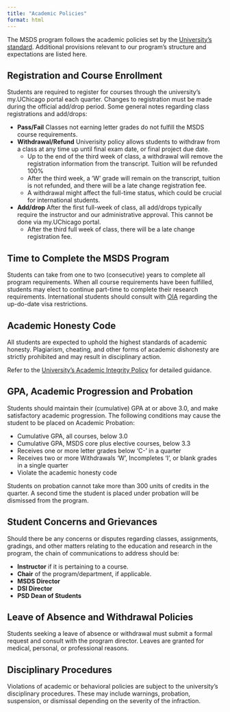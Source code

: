 ```yaml
---
title: "Academic Policies"
format: html
---
```


The MSDS program follows the academic policies set by the [University’s standard](https://studentmanual.uchicago.edu/academic-policies/). Additional provisions relevant to our program’s structure and expectations are listed here.

## Registration and Course Enrollment

Students are required to register for courses through the university’s my.UChicago portal each quarter. Changes to registration must be made during the official add/drop period. Some general notes regarding class registrations and add/drops: 

- **Pass/Fail** Classes not earning letter grades do not fulfill the MSDS course requirements.    
- **Withdrawal/Refund** Univerisity policy allows students to withdraw from a class at any time up until final exam date, or final project due date.  
  * Up to the end of the third week of class, a withdrawal will remove the registration information from the transcript. Tuition will be refunded 100%  
  * After the third week, a 'W' grade will remain on the transcript, tuition is not refunded, and there will be a late change registration fee.  
  * A withdrawal might affect the full-time status, which could be crucial for international students.  
- **Add/drop** After the first full-week of class, all add/drops typically require the instructor and our administrative approval. This cannot be done via my.UChicago portal.  
  * After the third full week of class, there will be a late change registration fee.


## Time to Complete the MSDS Program

Students can take from one to two (consecutive) years to complete all program requirements. When all course requirements have been fulfilled, students may elect to continue part-time to complete their research requirements. International students should consult with [OIA](https://internationalaffairs.uchicago.edu) regarding the up-do-date visa restrictions. 


## Academic Honesty Code

All students are expected to uphold the highest standards of academic honesty. Plagiarism, cheating, and other forms of academic dishonesty are strictly prohibited and may result in disciplinary action.

Refer to the [University’s Academic Integrity Policy](https://studentmanual.uchicago.edu/academic-policies/) for detailed guidance.


## GPA, Academic Progression and Probation

Students should maintain their (cumulative) GPA at or above 3.0, and make satisfactory academic progression. The following conditions may cause the student to be placed on Academic Probation:

- Cumulative GPA, all courses, below 3.0
- Cumulative GPA, MSDS core plus elective courses, below 3.3
- Receives one or more letter grades below 'C-' in a quarter
- Receives two or more Withdrawals 'W', Incompletes 'I', or blank grades in a single quarter
- Violate the academic honesty code 

Students on probation cannot take more than 300 units of credits in the quarter. A second time the student is placed under probation will be dismissed from the program.


## Student Concerns and Grievances

Should there be any concerns or disputes regarding classes, assignments, gradings, and other matters relating to the education and research in the program, the chain of communications to address should be: 

- **Instructor** if it is pertaining to a course.
- **Chair** of the program/department, if applicable.
- **MSDS Director** 
- **DSI Director** 
- **PSD Dean of Students** 



## Leave of Absence and Withdrawal Policies

Students seeking a leave of absence or withdrawal must submit a formal request and consult with the program director. Leaves are granted for medical, personal, or professional reasons.

## Disciplinary Procedures

Violations of academic or behavioral policies are subject to the university’s disciplinary procedures. These may include warnings, probation, suspension, or dismissal depending on the severity of the infraction.

